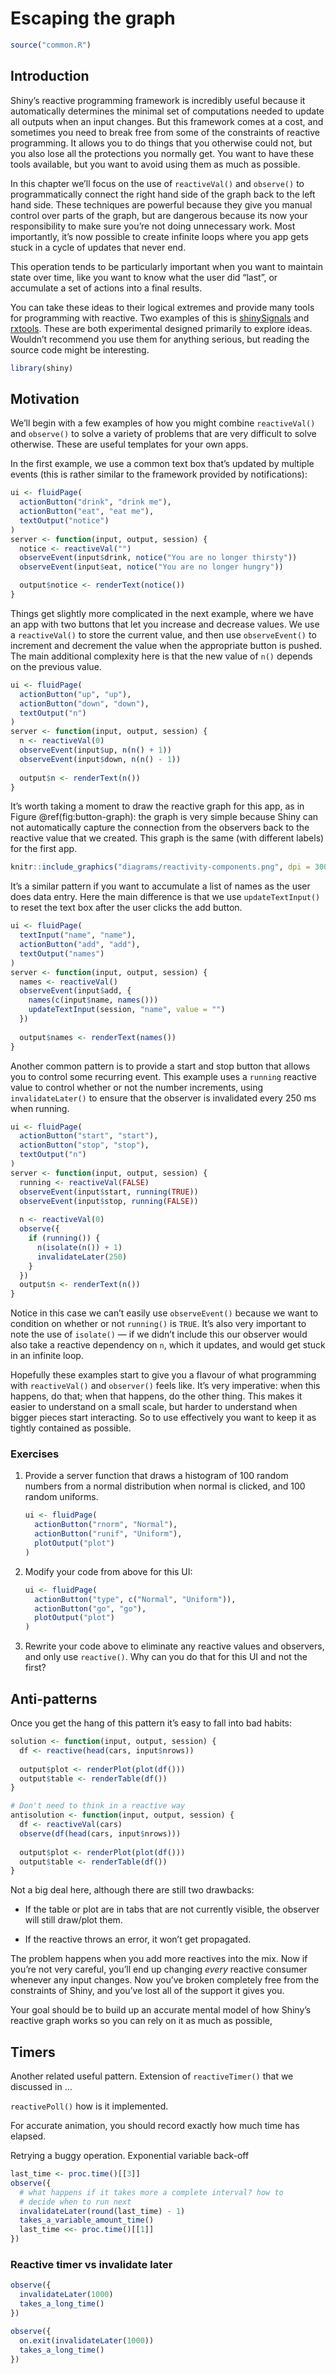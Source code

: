 # Escaping the graph {#reactivity-components}

```r
source("common.R")
```

## Introduction

Shiny's reactive programming framework is incredibly useful because it automatically determines the minimal set of computations needed to update all outputs when an input changes.
But this framework comes at a cost, and sometimes you need to break free from some of the constraints of reactive programming.
It allows you to do things that you otherwise could not, but you also lose all the protections you normally get.
You want to have these tools available, but you want to avoid using them as much as possible.

In this chapter we'll focus on the use of `reactiveVal()` and `observe()` to programmatically connect the right hand side of the graph back to the left hand side.
These techniques are powerful because they give you manual control over parts of the graph, but are dangerous because its now your responsibility to make sure you're not doing unnecessary work.
Most importantly, it's now possible to create infinite loops where you app gets stuck in a cycle of updates that never end.

This operation tends to be particularly important when you want to maintain state over time, like you want to know what the user did "last", or accumulate a set of actions into a final results.

You can take these ideas to their logical extremes and provide many tools for programming with reactive.
Two examples of this is [shinySignals](https://github.com/hadley/shinySignals/) and [rxtools](https://github.com/jcheng5/rxtools).
These are both experimental designed primarily to explore ideas.
Wouldn't recommend you use them for anything serious, but reading the source code might be interesting.

```r
library(shiny)
```

## Motivation

We'll begin with a few examples of how you might combine `reactiveVal()` and `observe()` to solve a variety of problems that are very difficult to solve otherwise.
These are useful templates for your own apps.

In the first example, we use a common text box that's updated by multiple events (this is rather similar to the framework provided by notifications):

```r
ui <- fluidPage(
  actionButton("drink", "drink me"),
  actionButton("eat", "eat me"),
  textOutput("notice")
)
server <- function(input, output, session) {
  notice <- reactiveVal("")
  observeEvent(input$drink, notice("You are no longer thirsty"))
  observeEvent(input$eat, notice("You are no longer hungry"))

  output$notice <- renderText(notice())
}
```

Things get slightly more complicated in the next example, where we have an app with two buttons that let you increase and decrease values.
We use a `reactiveVal()` to store the current value, and then use `observeEvent()` to increment and decrement the value when the appropriate button is pushed.
The main additional complexity here is that the new value of `n()` depends on the previous value.

```r
ui <- fluidPage(
  actionButton("up", "up"),
  actionButton("down", "down"),
  textOutput("n")
)
server <- function(input, output, session) {
  n <- reactiveVal(0)
  observeEvent(input$up, n(n() + 1))
  observeEvent(input$down, n(n() - 1))
  
  output$n <- renderText(n())
}
```

It's worth taking a moment to draw the reactive graph for this app, as in Figure \@ref(fig:button-graph): the graph is very simple because Shiny can not automatically capture the connection from the observers back to the reactive value that we created.
This graph is the same (with different labels) for the first app.

```r
knitr::include_graphics("diagrams/reactivity-components.png", dpi = 300)
```

It's a similar pattern if you want to accumulate a list of names as the user does data entry.
Here the main difference is that we use `updateTextInput()` to reset the text box after the user clicks the add button.

```r
ui <- fluidPage(
  textInput("name", "name"),
  actionButton("add", "add"),
  textOutput("names")
)
server <- function(input, output, session) {
  names <- reactiveVal()
  observeEvent(input$add, {
    names(c(input$name, names()))
    updateTextInput(session, "name", value = "")
  })
  
  output$names <- renderText(names())
}
```

Another common pattern is to provide a start and stop button that allows you to control some recurring event.
This example uses a `running` reactive value to control whether or not the number increments, using `invalidateLater()` to ensure that the observer is invalidated every 250 ms when running.

```r
ui <- fluidPage(
  actionButton("start", "start"),
  actionButton("stop", "stop"),
  textOutput("n")
)
server <- function(input, output, session) {
  running <- reactiveVal(FALSE)
  observeEvent(input$start, running(TRUE))
  observeEvent(input$stop, running(FALSE))
  
  n <- reactiveVal(0)
  observe({
    if (running()) {
      n(isolate(n()) + 1)
      invalidateLater(250)
    }
  })
  output$n <- renderText(n())
}
```

Notice in this case we can't easily use `observeEvent()` because we want to condition on whether or not `running()` is `TRUE`.
It's also very important to note the use of `isolate()` --- if we didn't include this our observer would also take a reactive dependency on `n`, which it updates, and would get stuck in an infinite loop.

Hopefully these examples start to give you a flavour of what programming with `reactiveVal()` and `observer()` feels like.
It's very imperative: when this happens, do that; when that happens, do the other thing.
This makes it easier to understand on a small scale, but harder to understand when bigger pieces start interacting.
So to use effectively you want to keep it as tightly contained as possible.

### Exercises

1.  Provide a server function that draws a histogram of 100 random numbers from a normal distribution when normal is clicked, and 100 random uniforms.

    ```r
    ui <- fluidPage(
      actionButton("rnorm", "Normal"),
      actionButton("runif", "Uniform"),
      plotOutput("plot")
    )
    ```

2.  Modify your code from above for this UI:

    ```r
    ui <- fluidPage(
      actionButton("type", c("Normal", "Uniform")),
      actionButton("go", "go"),
      plotOutput("plot")
    )
    ```

3.  Rewrite your code above to eliminate any reactive values and observers, and only use `reactive()`.
    Why can you do that for this UI and not the first?

## Anti-patterns

Once you get the hang of this pattern it's easy to fall into bad habits:

```r
solution <- function(input, output, session) {
  df <- reactive(head(cars, input$nrows))
  
  output$plot <- renderPlot(plot(df()))
  output$table <- renderTable(df())
}

# Don't need to think in a reactive way
antisolution <- function(input, output, session) {
  df <- reactiveVal(cars)
  observe(df(head(cars, input$nrows)))
  
  output$plot <- renderPlot(plot(df()))
  output$table <- renderTable(df())
}
```

Not a big deal here, although there are still two drawbacks:

-   If the table or plot are in tabs that are not currently visible, the observer will still draw/plot them.

-   If the reactive throws an error, it won't get propagated.

The problem happens when you add more reactives into the mix.
Now if you're not very careful, you'll end up changing *every* reactive consumer whenever any input changes.
Now you've broken completely free from the constraints of Shiny, and you've lost all of the support it gives you.

Your goal should be to build up an accurate mental model of how Shiny's reactive graph works so you can rely on it as much as possible,

## Timers

Another related useful pattern.
Extension of `reactiveTimer()` that we discussed in ...

`reactivePoll()` how is it implemented.

For accurate animation, you should record exactly how much time has elapsed.

Retrying a buggy operation.
Exponential variable back-off

```r
last_time <- proc.time()[[3]]
observe({
  # what happens if it takes more a complete interval? how to 
  # decide when to run next
  invalidateLater(round(last_time) - 1)
  takes_a_variable_amount_time()
  last_time <<- proc.time()[[1]]
})
```

### Reactive timer vs invalidate later

```r
observe({
  invalidateLater(1000)
  takes_a_long_time()
})

observe({
  on.exit(invalidateLater(1000))
  takes_a_long_time()
})
```
